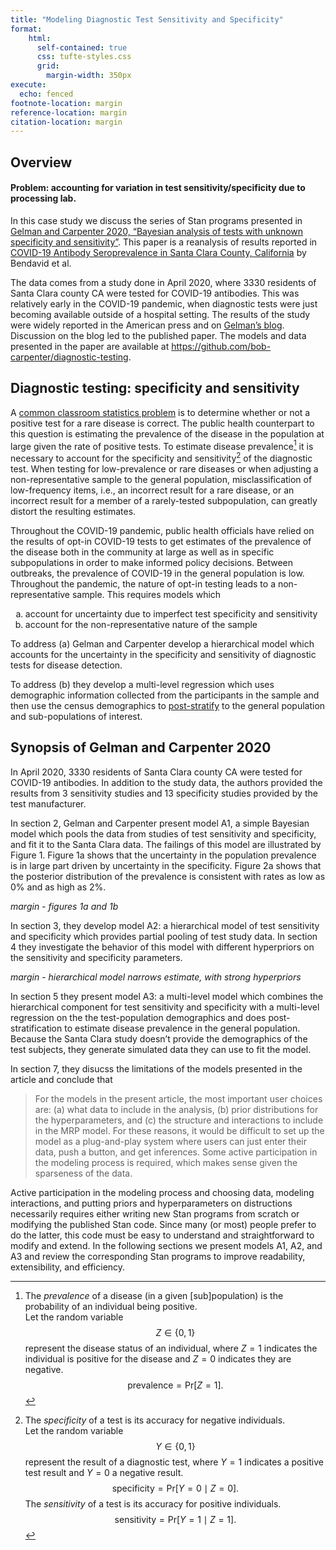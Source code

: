 ```yaml
---
title: "Modeling Diagnostic Test Sensitivity and Specificity"
format:
    html: 
      self-contained: true
      css: tufte-styles.css
      grid: 
        margin-width: 350px
execute: 
  echo: fenced
footnote-location: margin
reference-location: margin
citation-location: margin
---
```


## Overview

#### Problem: accounting for variation in test sensitivity/specificity due to processing lab.


In this case study we discuss the series of Stan programs presented in 
[Gelman and Carpenter 2020, "Bayesian analysis of tests with unknown specificity and sensitivity"](https://rss.onlinelibrary.wiley.com/doi/10.1111/rssc.12435).
This paper is a reanalysis of results reported in
[COVID-19 Antibody Seroprevalence in Santa Clara County, California](https://www.medrxiv.org/content/10.1101/2020.04.14.20062463v2) by Bendavid et al.

The data comes from a study done in April 2020, where 3330 residents of Santa Clara county CA were tested for COVID-19 antibodies.
This was relatively early in the COVID-19 pandemic, when diagnostic tests were
just becoming available outside of a hospital setting.
The results of the study were widely reported in the American press
and on [Gelman's blog](https://statmodeling.stat.columbia.edu/2020/04/19/fatal-flaws-in-stanford-study-of-coronavirus-prevalence/).
Discussion on the blog led to the published paper.
The models and data presented in the paper are available at [https://github.com/bob-carpenter/diagnostic-testing](https://github.com/bob-carpenter/diagnostic-testing).

## Diagnostic testing:  specificity and sensitivity

A [common classroom statistics problem](https://bookdown.org/content/4857/sampling-the-imaginary.html)
is to determine whether or not a positive test for a rare disease is correct.
The public health counterpart to this question is
estimating the prevalence of the disease in the population at large
given the rate of positive tests. 
To estimate disease prevalence^[
The *prevalence* of a disease (in a given [sub]population) is the
probability of an individual being positive.<br>
Let the random variable $$Z \in \{ 0, 1 \}$$ represent the disease status of an individual,
where $Z = 1$ indicates the individual is positive for the disease and
$Z = 0$ indicates they are negative.
$$\textrm{prevalence} = \textrm{Pr}[Z = 1].$$
]
it is necessary to account for the
specificity and sensitivity^[
The *specificity* of a test is its accuracy for negative individuals.<br>
Let the random variable $$Y \in \{ 0, 1 \}$$ represent the result of a diagnostic test,
where $Y = 1$ indicates a positive test result and
$Y = 0$ a negative result.<br>
$$ \textrm{specificity} = \textrm{Pr}[Y = 0 \mid Z = 0]. $$
The *sensitivity* of a test is its accuracy for positive individuals.
$$ \textrm{sensitivity} = \textrm{Pr}[Y = 1 \mid Z = 1]. $$
] 
of the diagnostic test.
When testing for low-prevalence or rare diseases
or when adjusting a non-representative sample to the general population,
misclassification of low-frequency items, i.e., an incorrect result
for a rare disease, or an incorrect result for a member of a rarely-tested subpopulation,
can greatly distort the resulting estimates.

Throughout the COVID-19 pandemic,
public health officials have relied on the results of opt-in COVID-19 tests
to get estimates of the prevalence of the disease both in the community at large
as well as in specific subpopulations in order to make informed policy decisions.
Between outbreaks, the prevalence of COVID-19 in the general population is low.
Throughout the pandemic, the nature of opt-in testing leads to a non-representative sample.
This requires models which

a. account for uncertainty due to imperfect test specificity and sensitivity 
b. account for the non-representative nature of the sample

To address (a) Gelman and Carpenter develop a hierarchical model which accounts for the uncertainty
in the specificity and sensitivity of diagnostic tests for disease detection.

To address (b) they develop a multi-level regression
which uses demographic information collected from the participants in the sample
and then use the census demographics to
[post-stratify](https://mc-stan.org/docs/stan-users-guide/poststratification.html)
to the general population and sub-populations of interest.

## Synopsis of Gelman and Carpenter 2020

In April 2020, 3330 residents of Santa Clara county CA were tested for COVID-19 antibodies.
In addition to the study data, the authors provided the results from
3 sensitivity studies and 13 specificity studies provided by the test manufacturer.

In section 2, Gelman and Carpenter present model A1, 
a simple Bayesian model which pools the data from studies of test sensitivity
and specificity, and fit it to the Santa Clara data.
The failings of this model are illustrated by Figure 1.
Figure 1a shows that the uncertainty in the population prevalence is in large part driven by uncertainty in the specificity.
Figure 2a shows that the posterior distribution of the prevalence is consistent with rates as low as 0% and as high as 2%.

*margin - figures 1a and 1b*

In section 3, they develop model A2:
a hierarchical model of test sensitivity and specificity which provides
partial pooling of test study data.
In section 4 they investigate the behavior of this model with different hyperpriors
on the sensitivity and specificity parameters.

*margin - hierarchical model narrows estimate, with strong hyperpriors*

In section 5 they present model A3:
a multi-level model which combines the hierarchical component for
test sensitivity and specificity with a multi-level regression on the
the test-population demographics and does post-stratification
to estimate disease prevalence in the general population.
Because the Santa Clara study doesn't provide the demographics of the test subjects,
they generate simulated data they can use to fit the model.

In section 7, they disucss the limitations of the models presented in the article
and conclude that

> For the models in the present article, the most important user choices are: (a) what data to include in the analysis, (b) prior distributions for the hyperparameters, and (c) the structure and interactions to include in the MRP model. For these reasons, it would be difficult to set up the model as a plug-and-play system where users can just enter their data, push a button, and get inferences. Some active participation in the modeling process is required, which makes sense given the sparseness of the data.

Active participation in the modeling process and choosing data, modeling interactions,
and putting priors and hyperparameters on distructions necessarily requires either
writing new Stan programs from scratch or modifying the published Stan code.
Since many (or most) people prefer to do the latter, this code must be
easy to understand and straightforward to modify and extend.
In the following sections we present models A1, A2, and A3
and review the corresponding Stan programs to improve
readability, extensibility, and efficiency.

